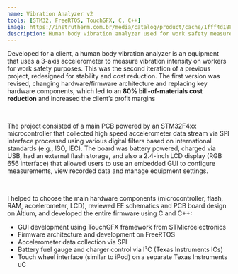 ```yaml
---
name: Vibration Analyzer v2
tools: [STM32, FreeRTOS, TouchGFX, C, C++]
image: https://instrutherm.com.br/media/catalog/product/cache/1fff4d188f64e200d7e2f24d317b822f/m/e/medidor-de-vibracao_4__1.jpg
description: Human body vibration analyzer used for work safety measurements. Developed for a client.
---
```


Developed for a client, a human body vibration analyzer is an equipment that uses a 3-axis accelerometer to measure vibration intensity on workers for work safety purposes. This was the second iteration of a previous project, redesigned for stability and cost reduction. The first version was revised, changing hardware/firmware architecture and replacing key hardware components, which led to an **80% bill-of-materials cost reduction** and increased the client’s profit margins

<br />

The project consisted of a main PCB powered by an STM32F4xx microcontroller that collected high speed accelerometer data stream via SPI interface processed using various digital filters based on international standards (e.g., ISO, IEC). The board was battery powered, charged via USB, had an external flash storage, and also a 2.4-inch LCD display (RGB 656 interface) that allowed users to use an embedded GUI to configure measurements, view recorded data and manage equipment settings.

<br />

I helped to choose the main hardware components (microcontroller, flash, RAM, accelerometer, LCD), reviewed EE schematics and PCB board design on Altium, and developed the entire firmware using C and C++:

-   GUI development using TouchGFX framework from STMicroelectronics
-   Firmware architecture and development on FreeRTOS
-   Accelerometer data collection via SPI
-   Battery fuel gauge and charger control via I²C (Texas Instruments ICs)
-   Touch wheel interface (similar to iPod) on a separate Texas Instruments uC
